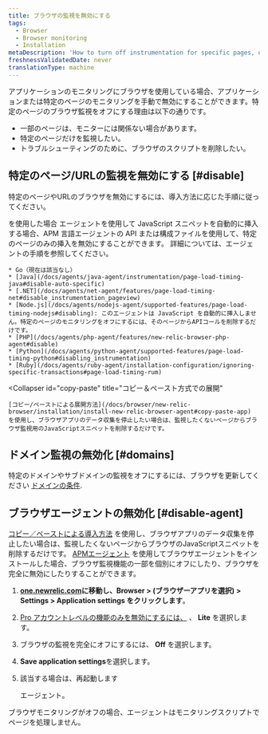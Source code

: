 ```yaml
---
title: ブラウザの監視を無効にする
tags:
  - Browser
  - Browser monitoring
  - Installation
metaDescription: 'How to turn off instrumentation for specific pages, or disable the browser agent completely.'
freshnessValidatedDate: never
translationType: machine
---
```


アプリケーションのモニタリングにブラウザを使用している場合、アプリケーションまたは特定のページのモニタリングを手動で無効にすることができます。特定のページのブラウザ監視をオフにする理由は以下の通りです。

* 一部のページは、モニターには関係ない場合があります。
* 特定のページだけを監視したい。
* トラブルシューティングのために、ブラウザのスクリプトを削除したい。

## 特定のページ/URLの監視を無効にする [#disable]

特定のページやURLのブラウザを無効にするには、導入方法に応じた手順に従ってください。

<CollapserGroup>
  <Collapser
    id="agent"
    title="選択されたAPMエージェントで展開される"
  >
    を使用した場合 <InlinePopover type="apm"/>エージェントを使用して JavaScript スニペットを自動的に挿入する場合、APM 言語エージェントの API または構成ファイルを使用して、特定のページのみの挿入を無効にすることができます。 詳細については、エージェントの手順を参照してください。

    * Go（現在は該当なし）
    * [Java](/docs/agents/java-agent/instrumentation/page-load-timing-java#disable-auto-specific)
    * [.NET](/docs/agents/net-agent/features/page-load-timing-net#disable_instrumentation_pageview)
    * [Node.js](/docs/agents/nodejs-agent/supported-features/page-load-timing-nodejs#disabling): このエージェントは JavaScript を自動的に挿入しません。特定のページのモニタリングをオフにするには、そのページからAPIコールを削除するだけです。
    * [PHP](/docs/agents/php-agent/features/new-relic-browser-php-agent#disable)
    * [Python](/docs/agents/python-agent/supported-features/page-load-timing-python#disabling_instrumentation)
    * [Ruby](/docs/agents/ruby-agent/installation-configuration/ignoring-specific-transactions#page-load-timing-rum)
  </Collapser>

  <Collapser
    id="copy-paste"
    title="コピー＆ペースト方式での展開"
  >
    [コピー/ペーストによる展開方法](/docs/browser/new-relic-browser/installation/install-new-relic-browser-agent#copy-paste-app) を使用し、ブラウザアプリのデータ収集を停止したい場合は、監視したくないページからブラウザ監視用のJavaScriptスニペットを削除するだけです。
  </Collapser>
</CollapserGroup>

## ドメイン監視の無効化 [#domains]

特定のドメインやサブドメインの監視をオフにするには、ブラウザを更新してください [ドメインの条件](/docs/browser/new-relic-browser/configuration/monitor-or-block-specific-domains-subdomains).

## ブラウザエージェントの無効化 [#disable-agent]

[コピー／ペーストによる導入方法](/docs/browser/new-relic-browser/installation/install-new-relic-browser-agent#copy-paste-app) を使用し、ブラウザアプリのデータ収集を停止したい場合は、監視したくないページからブラウザのJavaScriptスニペットを削除するだけです。 [APMエージェント](/docs/browser/new-relic-browser/installation/install-new-relic-browser-agent#select-apm-app) を使用してブラウザエージェントをインストールした場合、ブラウザ監視機能の一部を個別にオフにしたり、ブラウザを完全に無効にしたりすることができます。

1. **[one.newrelic.com](https://one.newrelic.com/all-capabilities)に移動し、Browser > (ブラウザーアプリを選択) > Settings > Application settings をクリックします**。

2. [Pro アカウントレベルの機能のみを無効にするには、](/docs/browser/new-relic-browser/getting-started/new-relic-browser) 、 **Lite** を選択します。

3. ブラウザの監視を完全にオフにするには、 **Off** を選択します。

4. **Save application settings**を選択します。

5. 該当する場合は、再起動します

   <InlinePopover type="apm"/>

   エージェント。

ブラウザモニタリングがオフの場合、エージェントはモニタリングスクリプトでページを処理しません。